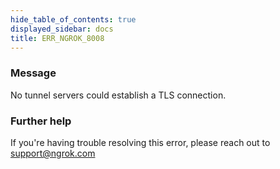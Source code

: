 ```yaml
---
hide_table_of_contents: true
displayed_sidebar: docs
title: ERR_NGROK_8008
---
```


### Message

No tunnel servers could establish a TLS connection.

<ErrorDetails />

### Further help

If you're having trouble resolving this error, please reach out to [support@ngrok.com](mailto:support@ngrok.com?subject=Help%20with%20ERR_NGROK_8008)

